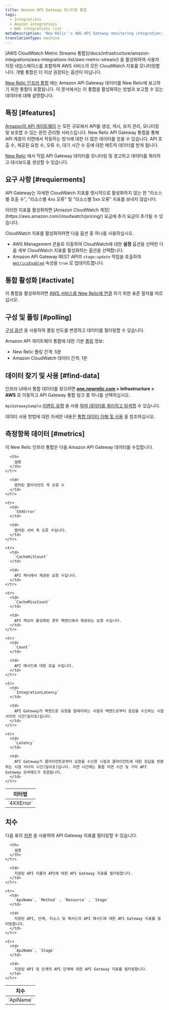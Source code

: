 ```yaml
---
title: Amazon API Gateway 모니터링 통합
tags:
  - Integrations
  - Amazon integrations
  - AWS integrations list
metaDescription: 'New Relic''s AWS API Gateway monitoring integration: what data it reports, and how to enable it.'
translationType: machine
---
```


<Callout variant="important">
  [AWS CloudWatch Metric Streams 통합](/docs/infrastructure/amazon-integrations/aws-integrations-list/aws-metric-stream/) 을 활성화하여 사용자 지정 네임스페이스를 포함하여 AWS 서비스의 모든 CloudWatch 지표를 모니터링합니다. 개별 통합은 더 이상 권장되는 옵션이 아닙니다.
</Callout>

[New Relic 인프라 통합](/docs/infrastructure/integrations-getting-started/getting-started/introduction-infrastructure-integrations) 에는 Amazon API Gateway 데이터를 New Relic에 보고하기 위한 통합이 포함됩니다. 이 문서에서는 이 통합을 활성화하는 방법과 보고할 수 있는 데이터에 대해 설명합니다.

## 특징 [#features]

[Amazon의 API 게이트웨이](https://aws.amazon.com/api-gateway/) 는 모든 규모에서 API를 생성, 게시, 유지 관리, 모니터링 및 보호할 수 있는 완전 관리형 서비스입니다. New Relic API Gateway 통합을 통해 API 계층이 이면에서 작동하는 방식에 대한 더 많은 데이터를 얻을 수 있습니다. API 호출 수, 제공된 요청 수, 오류 수, 대기 시간 수 등에 대한 메트릭 데이터를 받게 됩니다.

[New Relic](/docs/infrastructure) 에서 직접 API Gateway 데이터를 모니터링 및 경고하고 데이터를 쿼리하고 대시보드를 생성할 수 있습니다.

## 요구 사항 [#requierments]

API Gateway는 자세한 CloudWatch 지표를 명시적으로 활성화하지 않는 한 "리소스별 호출 수", "리소스별 4xx 오류" 및 "리소스별 5xx 오류" 지표를 보내지 않습니다.

<Callout variant="tip">
  이러한 지표를 활성화하면 [Amazon CloudWatch 계정](https://aws.amazon.com/cloudwatch/pricing/) 요금에 추가 요금이 추가될 수 있습니다.
</Callout>

CloudWatch 지표를 활성화하려면 다음 옵션 중 하나를 사용하십시오.

* AWS Management 콘솔로 이동하여 CloudWatch에 대한 **설정** 옵션을 선택한 다음 세부 CloudWatch 지표를 활성화하는 옵션을 선택합니다.
* Amazon API Gateway REST API의 `stage:update` 작업을 호출하여 [`metricsEnabled`](https://docs.aws.amazon.com/apigateway/api-reference/resource/stage/#metricsEnabled) 속성을 `true` 로 업데이트합니다.

## 통합 활성화 [#activate]

이 통합을 활성화하려면 [AWS 서비스를 New Relic에 연결](/docs/infrastructure/infrastructure-integrations/getting-started/connect-aws-integrations-infrastructure) 하기 위한 표준 절차를 따르십시오.

## 구성 및 폴링 [#polling]

[구성 옵션](/docs/integrations/new-relic-integrations/getting-started/configure-polling-frequency-data-collection-cloud-integrations) 을 사용하여 폴링 빈도를 변경하고 데이터를 필터링할 수 있습니다.

Amazon API 게이트웨이 통합에 대한 기본 [폴링](/docs/infrastructure/amazon-integrations/aws-integrations-list/aws-polling-intervals-infrastructure-integrations) 정보:

* New Relic 폴링 간격: 5분
* Amazon CloudWatch 데이터 간격: 1분

## 데이터 찾기 및 사용 [#find-data]

인프라 UI에서 통합 데이터를 찾으려면 **[one.newrelic.com](https://one.newrelic.com/all-capabilities) > Infrastructure > AWS** 로 이동하고 API Gateway 통합 링크 중 하나를 선택하십시오.

`ApiGatewaySample` [이벤트 유형](/docs/data-apis/understand-data/new-relic-data-types/#event-data) 을 사용 [하여 데이터를 쿼리하고 탐색할](/docs/using-new-relic/data/understand-data/query-new-relic-data) 수 있습니다.

데이터 사용 방법에 대한 자세한 내용은 [통합 데이터 이해 및 사용](/docs/infrastructure/integrations/find-use-infrastructure-integration-data) 을 참조하십시오.

## 측정항목 데이터 [#metrics]

이 New Relic 인프라 통합은 다음 Amazon API Gateway 데이터를 수집합니다.

<table>
  <thead>
    <tr>
      <th style={{ width: "260px" }}>
        미터법
      </th>

      <th>
        설명
      </th>
    </tr>
  </thead>

  <tbody>
    <tr>
      <td>
        `4XXError`
      </td>

      <td>
        캡처된 클라이언트 측 오류 수
      </td>
    </tr>

    <tr>
      <td>
        `5XXError`
      </td>

      <td>
        캡처된 서버 측 오류 수입니다.
      </td>
    </tr>

    <tr>
      <td>
        `CacheHitCount`
      </td>

      <td>
        API 캐시에서 제공된 요청 수입니다.
      </td>
    </tr>

    <tr>
      <td>
        `CacheMissCount`
      </td>

      <td>
        API 캐싱이 활성화된 경우 백엔드에서 제공되는 요청 수입니다.
      </td>
    </tr>

    <tr>
      <td>
        `Count`
      </td>

      <td>
        API 메서드에 대한 호출 수입니다.
      </td>
    </tr>

    <tr>
      <td>
        `IntegrationLatency`
      </td>

      <td>
        API Gateway가 백엔드로 요청을 릴레이하는 시점과 백엔드로부터 응답을 수신하는 시점 사이의 시간(밀리초)입니다.
      </td>
    </tr>

    <tr>
      <td>
        `Latency`
      </td>

      <td>
        API Gateway가 클라이언트로부터 요청을 수신한 시점과 클라이언트에 대한 응답을 반환하는 시점 사이의 시간(밀리초)입니다. 지연 시간에는 통합 지연 시간 및 기타 API Gateway 오버헤드가 포함됩니다.
      </td>
    </tr>
  </tbody>
</table>

## 치수

다음 표의 [차원](http://docs.aws.amazon.com/AmazonCloudWatch/latest/APIReference/API_Dimension.html) 을 사용하여 API Gateway 지표를 필터링할 수 있습니다.

<table>
  <thead>
    <tr>
      <th style={{ width: "285x" }}>
        치수
      </th>

      <th>
        설명
      </th>
    </tr>
  </thead>

  <tbody>
    <tr>
      <td>
        `ApiName`
      </td>

      <td>
        지정된 API 이름의 API에 대한 API Gateway 지표를 필터링합니다.
      </td>
    </tr>

    <tr>
      <td>
        `ApiName`, `Method` , `Resource` , `Stage`
      </td>

      <td>
        지정된 API, 단계, 리소스 및 메서드의 API 메서드에 대한 API Gateway 지표를 필터링합니다.
      </td>
    </tr>

    <tr>
      <td>
        `ApiName`, `Stage`
      </td>

      <td>
        지정된 API 및 단계의 API 단계에 대한 API Gateway 지표를 필터링합니다.
      </td>
    </tr>
  </tbody>
</table>